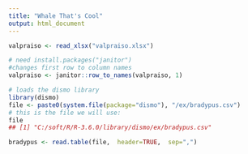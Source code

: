 ```yaml
---
title: "Whale That's Cool"
output: html_document
---
```


```r
valpraiso <- read_xlsx("valpraiso.xlsx")

# need install.packages("janitor")
#changes first row to column names
valpraiso <- janitor::row_to_names(valpraiso, 1)
```

```r
# loads the dismo library
library(dismo)
file <- paste0(system.file(package="dismo"), "/ex/bradypus.csv")
# this is the file we will use:
file
## [1] "C:/soft/R/R-3.6.0/library/dismo/ex/bradypus.csv"
```

```r
bradypus <- read.table(file,  header=TRUE,  sep=",")
```


